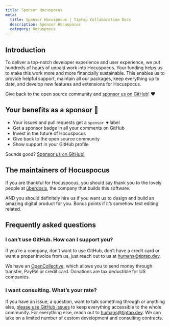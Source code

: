 ```yaml
---
title: Sponsor Hocuspocus
meta:
  title: Sponsor Hocuspocus | Tiptap Collaboration Docs
  description: Sponsor Hocuspocus
  category: Hocuspocus
---
```


## Introduction

To deliver a top-notch developer experience and user experience, we put hundreds of hours of unpaid work into Hocuspocus. Your funding helps us to make this work more and more financially sustainable. This enables us to provide helpful support, maintain all our packages, keep everything up to date, and develop new features and extensions for Hocuspocus.

Give back to the open source community and [sponsor us on GitHub](https://github.com/sponsors/ueberdosis)! ♥

## Your benefits as a sponsor 💖

- Your issues and pull requests get a `sponsor ♥` label
- Get a sponsor badge in all your comments on GitHub
- Invest in the future of Hocuspocus
- Give back to the open source community
- Show support in your GitHub profile

Sounds good? [Sponsor us on GitHub!](https://github.com/sponsors/ueberdosis)

## The maintainers of Hocuspocus

If you are thankful for Hocuspocus, you should say thank you to the lovely people at [überdosis](https://ueberdosis.io), the company that builds this software.

AND you should definitely hire us if you want us to design and build an amazing digital product for you. Bonus points if it’s somehow text editing related.

## Frequently asked questions

### I can’t use GitHub. How can I support you?

If you’re a company, don’t want to use GitHub, don’t have a credit card or want a proper invoice from us, just reach out to us at [humans@tiptap.dev](mailto:humans@tiptap.dev).

We have an [OpenCollective](https://opencollective.com/tiptap), which allows you to send money through transfer, PayPal or credit card. Donations are tax deductible for US companies.

### I want consulting. What’s your rate?

If you have an issue, a question, want to talk something through or anything else, [please use GitHub issues](https://github.com/ueberdosis/hocuspocus/issues) to keep everything accessible to the whole community. For everything else, reach out to [humans@tiptap.dev](mailto:humans@tiptap.dev). We can take on a limited number of custom development and consulting contracts.
